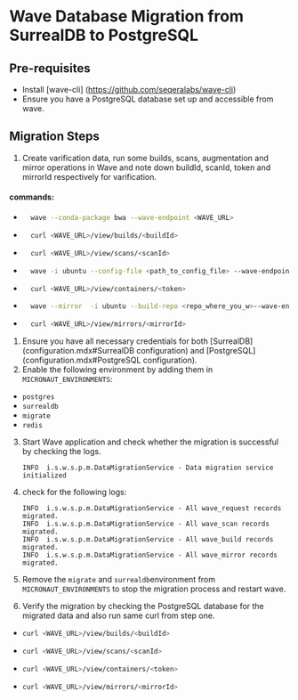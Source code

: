 # Wave Database Migration from SurrealDB to PostgreSQL

## Pre-requisites
- Install [wave-cli] (https://github.com/seqeralabs/wave-cli)
- Ensure you have a PostgreSQL database set up and accessible from wave.

## Migration Steps
1. Create varification data, run some builds, scans, augmentation and mirror operations in Wave and note down buildId, scanId, token and mirrorId respectively for varification.
#### commands:
- ```bash
    wave --conda-package bwa --wave-endpoint <WAVE_URL>
    ```
- ```bash
    curl <WAVE_URL>/view/builds/<buildId>
    ```
- ```bash
    curl <WAVE_URL>/view/scans/<scanId>
    ```
- ```bash
    wave -i ubuntu --config-file <path_to_config_file> --wave-endpoint <WAVE_URL>
    ```
- ```bash
    curl <WAVE_URL>/view/containers/<token>
    ```
- ```bash
    wave --mirror  -i ubuntu --build-repo <repo_where_you_w>--wave-endpoint <WAVE_URL>
    ```
- ```bash
    curl <WAVE_URL>/view/mirrors/<mirrorId>
    ```
1. Ensure you have all necessary credentials for both [SurrealDB](configuration.mdx#SurrealDB configuration) and [PostgreSQL](configuration.mdx#PostgreSQL configuration).
2. Enable the following environment by adding them in `MICRONAUT_ENVIRONMENTS`:
  - `postgres`
  - `surrealdb`
  - `migrate`
  - `redis`
3. Start Wave application and check whether the migration is successful by checking the logs.
   ```
   INFO  i.s.w.s.p.m.DataMigrationService - Data migration service initialized
   ```
4. check for the following logs:
   ```
   INFO  i.s.w.s.p.m.DataMigrationService - All wave_request records migrated.
   INFO  i.s.w.s.p.m.DataMigrationService - All wave_scan records migrated.
   INFO  i.s.w.s.p.m.DataMigrationService - All wave_build records migrated.
   INFO  i.s.w.s.p.m.DataMigrationService - All wave_mirror records migrated.
   ```
5. Remove the `migrate` and `surrealdb`environment from `MICRONAUT_ENVIRONMENTS` to stop the migration process and restart wave.

6. Verify the migration by checking the PostgreSQL database for the migrated data and also run same curl from step one.
- ```bash
  curl <WAVE_URL>/view/builds/<buildId>
    ```
- ```bash
  curl <WAVE_URL>/view/scans/<scanId>
    ```
- ```bash
  curl <WAVE_URL>/view/containers/<token>
    ```
- ```bash
  curl <WAVE_URL>/view/mirrors/<mirrorId>
    ```

